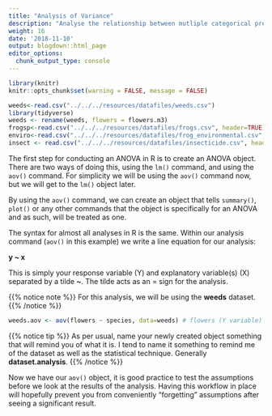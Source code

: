 ```yaml
---
title: "Analysis of Variance"
description: "Analyse the relationship between mutliple categorical predictor variables on a continuous response variable"
weight: 16
date: '2018-11-10'
output: blogdown::html_page
editor_options:
  chunk_output_type: console
---
```

```r
library(knitr)
knitr::opts_chunk$set(warning = FALSE, message = FALSE)
```
```r
weeds<-read.csv("../../../resources/datafiles/weeds.csv")
library(tidyverse)
weeds <- rename(weeds, flowers = flowers.m3)
frogsp<-read.csv("../../../resources/datafiles/frogs.csv", header=TRUE)
enviro<-read.csv("../../../resources/datafiles/frog_environmental.csv", header=TRUE)
insect <- read.csv("../../../resources/datafiles/insecticide.csv", header=TRUE)
```

The first step for conducting an ANOVA in R is to create an ANOVA object. There are two ways of doing this, using the `lm()` command, and using the `aov()` command. For simplicity we will be using the `aov()` command now, but we will get to the `lm()` object later.  

By using the `aov()` command, we can create an object that tells `summary()`, `plot()` or any other commands that the object is specifically for an ANOVA and as such, will be treated as one.  

The syntax for almost all analyses in R is the same. Within our analysis command (`aov()` in this example) we write a line equation for our analysis:  

  **y ~ x**  
      
This is simply your response variable (Y) and explanatory variable(s) (X) separated by a tilde **~**. The tilde acts as an = sign for the analysis. 


{{% notice note %}}
For this analysis, we will be using the **weeds** dataset.
{{% /notice %}}

```r
weeds.aov <- aov(flowers ~ species, data=weeds) # flowers (Y variable) ~ species (X variable), then data =  weeds to direct it to our dataframe. 
```

{{% notice tip %}}
As per usual, name your newly created object something that will remind you of what it is. I tend to name it something to remind me of the dataset as well as the statistical technique. Generally **dataset.analysis**. 
{{% /notice %}}

Now we have our `aov()` object, it is good practice to test the assumptions before we look at the results of the analysis. Having this workflow in place will hopefully prevent you from conveniently "forgetting" assumptions after seeing a significant result.  
